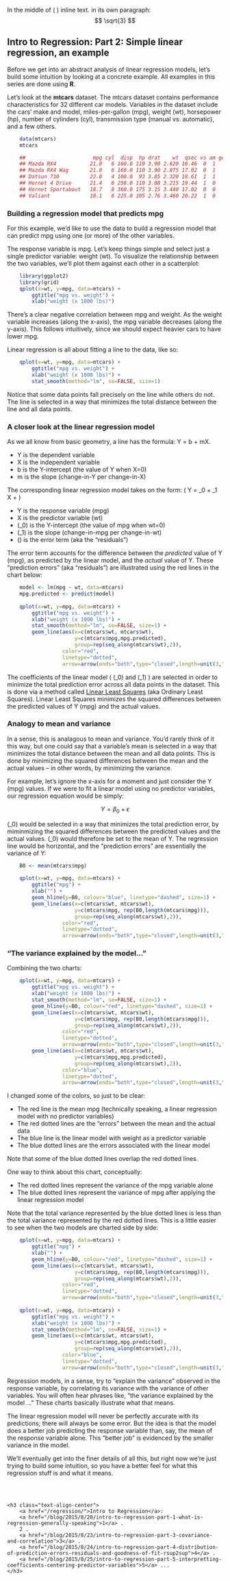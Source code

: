  In the middle of \( \sqrt{3} \) inline text.  in its own paragraph: $$ \sqrt{3} $$

## Intro to Regression: Part 2: Simple linear regression, an example

Before we get into an abstract analysis of linear regression models, let's build some
intuition by looking at a concrete example.  All examples in this series are
done using **R**.

Let's look at the **mtcars** dataset.  The mtcars dataset contains performance
characteristics for 32 different car models.  Variables in the dataset include
the cars' make and model, miles-per-gallon (mpg), weight (wt), horsepower (hp),
number of cylinders (cyl), transmission type (manual vs. automatic), and a
few others.  

```r
    data(mtcars)
    mtcars

    ##                      mpg cyl  disp  hp drat    wt  qsec vs am gear carb
    ## Mazda RX4           21.0   6 160.0 110 3.90 2.620 16.46  0  1    4    4
    ## Mazda RX4 Wag       21.0   6 160.0 110 3.90 2.875 17.02  0  1    4    4
    ## Datsun 710          22.8   4 108.0  93 3.85 2.320 18.61  1  1    4    1
    ## Hornet 4 Drive      21.4   6 258.0 110 3.08 3.215 19.44  1  0    3    1
    ## Hornet Sportabout   18.7   8 360.0 175 3.15 3.440 17.02  0  0    3    2
    ## Valiant             18.1   6 225.0 105 2.76 3.460 20.22  1  0    3    1
```

### Building a regression model that predicts mpg

For this example, we'd like to use the data to build a regression model that
can predict mpg using one (or more) of the other variables.

The response variable is mpg.  Let's keep things simple and select just a
single predictor variable: weight (wt).  To visualize the relationship between
the two variables, we'll plot them against each other in a scatterplot:

```r
    library(ggplot2)
    library(grid)
    qplot(x=wt, y=mpg, data=mtcars) + 
        ggtitle("mpg vs. weight") + 
        xlab("weight (x 1000 lbs)")

```

There's a clear negative correlation between mpg and weight.  As the weight
variable increases (along the x-axis), the mpg variable decreases (along the y-axis).
This follows intuitively, since we should expect heavier cars to have lower mpg.

Linear regression is all about fitting a line to the data, like so:

```r

    qplot(x=wt, y=mpg, data=mtcars) + 
        ggtitle("mpg vs. weight") + 
        xlab("weight (x 1000 lbs)") + 
        stat_smooth(method="lm", se=FALSE, size=1)

```

Notice that some data points fall precisely on the line while others do not.
The line is selected in a way that minimizes the total distance between the
line and all data points.

### A closer look at the linear regression model

As we all know from basic geometry, a line has the formula: Y = b + mX.  

* Y is the dependent variable 
* X is the independent variable
* b is the Y-intercept (the value of Y when X=0)
* m is the slope (change-in-Y per change-in-X)

The corresponding linear regression model takes on the form: \( Y = \beta_0 + \beta_1 X + \epsilon \) 

<ul>
<li>Y is the response variable (mpg)</li>
<li>X is the predictor variable (wt)</li>
<li>\(\beta_0\) is the Y-intercept (the value of mpg when wt=0)</li>
<li>\(\beta_1\) is the slope (change-in-mpg per change-in-wt)</li>
<li>\(\epsilon\) is the error term (aka the "residuals")</li>
</ul>

The error term accounts for the difference between the *predicted* value of Y (mpg), as predicted by the linear model,
and the *actual* value of Y.  These "prediction errors" (aka "residuals") are illustrated using the red lines in the
chart below:

```r

    model <- lm(mpg ~ wt, data=mtcars)
    mpg.predicted <- predict(model)
    
    qplot(x=wt, y=mpg, data=mtcars) + 
        ggtitle("mpg vs. weight") + 
        xlab("weight (x 1000 lbs)") + 
        stat_smooth(method="lm", se=FALSE, size=1) +
        geom_line(aes(x=c(mtcars$wt, mtcars$wt),
                      y=c(mtcars$mpg,mpg.predicted), 
                      group=rep(seq_along(mtcars$wt),2)),
                  color="red", 
                  linetype="dotted", 
                  arrow=arrow(ends="both",type="closed",length=unit(3,"points")))

```

The coefficients of the linear model ( \(\beta_0\) and \(\beta_1\) ) are selected in order to minimize the total prediction error
across all data points in the dataset.  This is done via a method called [Linear Least Squares](https://en.wikipedia.org/wiki/Ordinary_least_squares) 
(aka Ordinary Least Squares).  Linear Least Squares minimizes the squared differences between the
predicted values of Y (mpg) and the actual values.


### Analogy to mean and variance

In a sense, this is analagous to mean and variance. You'd rarely think of it this way, but one 
could say that a variable's mean is selected in a way that minimizes the total distance between 
the mean and all data points.  This is done by minimizing the squared differences between the 
mean and the actual values -- in other words, by minimizing the variance.

For example, let's ignore the x-axis for a moment and just consider the Y (mpg) values.  If we
were to fit a linear model using no predictor variables, our regression equation would be simply:  

$$ Y = \beta_0 + \epsilon $$

\(\beta_0\) would be selected in a way that minimizes the total prediction error, by miminmizing the squared 
differences between the predicted values and the actual values. \(\beta_0\) would therefore be set to the
mean of Y. The regression line would be horizontal, and the "prediction errors" are essentially the variance of Y:

```r

    B0 <- mean(mtcars$mpg)
    
    qplot(x=wt, y=mpg, data=mtcars) + 
        ggtitle("mpg") + 
        xlab("") + 
        geom_hline(y=B0, colour="blue", linetype="dashed", size=1) + 
        geom_line(aes(x=c(mtcars$wt, mtcars$wt),
                      y=c(mtcars$mpg, rep(B0,length(mtcars$mpg))), 
                      group=rep(seq_along(mtcars$wt),2)),
                  color="red", 
                  linetype="dotted", 
                  arrow=arrow(ends="both",type="closed",length=unit(3,"points")))

```


### "The variance explained by the model..."

Combining the two charts:

```r

    qplot(x=wt, y=mpg, data=mtcars) + 
        ggtitle("mpg vs. weight") + 
        xlab("weight (x 1000 lbs)") + 
        stat_smooth(method="lm", se=FALSE, size=1) +
        geom_hline(y=B0, colour="red", linetype="dashed", size=1) + 
        geom_line(aes(x=c(mtcars$wt, mtcars$wt),
                      y=c(mtcars$mpg, rep(B0,length(mtcars$mpg))), 
                      group=rep(seq_along(mtcars$wt),2)),
                  color="red", 
                  linetype="dotted", 
                  arrow=arrow(ends="both",type="closed",length=unit(3,"points"))) +
        geom_line(aes(x=c(mtcars$wt, mtcars$wt),
                      y=c(mtcars$mpg,mpg.predicted), 
                      group=rep(seq_along(mtcars$wt),2)),
                  color="blue", 
                  linetype="dotted", 
                  arrow=arrow(ends="both",type="closed",length=unit(3,"points")))
```


I changed some of the colors, so just to be clear:

* The red line is the mean mpg (technically speaking, a linear regression model with no predictor variables)
* The red dotted lines are the "errors" between the mean and the actual data
* The blue line is the linear model with weight as a predictor variable
* The blue dotted lines are the errors associated with the linear model

Note that some of the blue dotted lines overlap the red dotted lines.  

One way to think about this chart, conceptually: 

* The red dotted lines represent the variance of the mpg variable alone  
* The blue dotted lines represent the variance of mpg after applying the linear regression model

Note that the total variance represented by the blue dotted lines is less than the
total variance represented by the red dotted lines.   This is a little easier to
see when the two models are charted side by side:


```r
    qplot(x=wt, y=mpg, data=mtcars) + 
        ggtitle("mpg") + 
        xlab("") + 
        geom_hline(y=B0, colour="red", linetype="dashed", size=1) + 
        geom_line(aes(x=c(mtcars$wt, mtcars$wt),
                      y=c(mtcars$mpg, rep(B0,length(mtcars$mpg))), 
                      group=rep(seq_along(mtcars$wt),2)),
                  color="red", 
                  linetype="dotted", 
                  arrow=arrow(ends="both",type="closed",length=unit(3,"points"))) 
    
    qplot(x=wt, y=mpg, data=mtcars) + 
        ggtitle("mpg vs. weight") + 
        xlab("weight (x 1000 lbs)") + 
        stat_smooth(method="lm", se=FALSE, size=1) +
        geom_line(aes(x=c(mtcars$wt, mtcars$wt),
                      y=c(mtcars$mpg,mpg.predicted), 
                      group=rep(seq_along(mtcars$wt),2)),
                  color="blue", 
                  linetype="dotted", 
                  arrow=arrow(ends="both",type="closed",length=unit(3,"points")))

```

Regression models, in a sense, try to "explain the variance" observed in 
the response variable, by correlating its variance with the variance of other
variables.  You will often hear phrases like, "the variance explained by the model ..."
These charts basically illustrate what that means.  

The linear regression model will never be perfectly accurate with its predictions; there will always 
be some error.  But the idea is that the model does a better job predicting the response variable
than, say, the mean of the response variable alone.  This "better job" is evidenced by the smaller variance in
the model.  

We'll eventually get into the finer details of all this, but right now we're just trying to build some 
intuition, so you have a better feel for what this regression stuff is and what it means.

<div class="sqs-block-content html-block" style="margin-top: 60px">
    <h3 class="text-align-center">
        <a href="/regression/">Intro to Regression</a>: 
        <a href="/blog/2015/8/20/intro-to-regression-part-1-what-is-regression-generally-speaking">1</a> . 
        2 .
        <a href="/blog/2015/8/23/intro-to-regression-part-3-covariance-and-correlation">3</a> . 
        <a href="/blog/2015/8/24/intro-to-regression-part-4-distribution-of-prediction-errors-residuals-and-goodness-of-fit-rsup2sup">4</a> . 
        <a href="/blog/2015/8/25/intro-to-regression-part-5-interpretting-coefficients-centering-predictor-variables">5</a> ...
    </h3>
</div>

